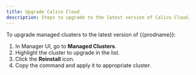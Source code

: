 ```yaml
---
title: Upgrade Calico Cloud
description: Steps to upgrade to the latest version of Calico Cloud.
---
```


To upgrade managed clusters to the latest version of {{prodname}}:

1. In Manager UI, go to **Managed Clusters**.
1. Highlight the cluster to upgrade in the list.
1. Click the **Reinstall** icon.
1. Copy the command and apply it to appropriate cluster.
